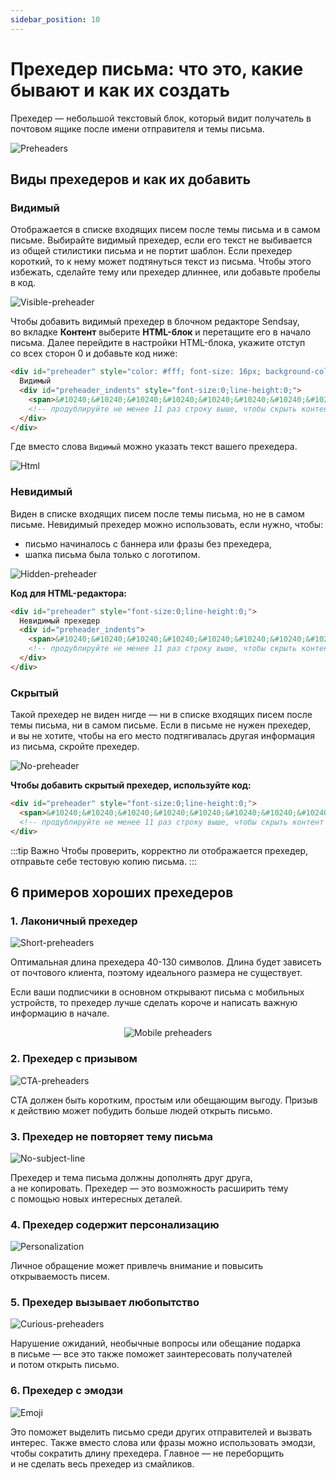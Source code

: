 ```yaml
---
sidebar_position: 10
---
```



# Прехедер письма: что это, какие бывают и как их создать

Прехедер — небольшой текстовый блок, который видит получатель в почтовом ящике после имени отправителя и темы письма.

![Preheaders](\img\email-campaigns\create-your-campaign\preheader\preheaders.jpg) <br/>

## Виды прехедеров и&nbsp;как их&nbsp;добавить

### Видимый

Отображается в&nbsp;списке входящих писем после темы письма и&nbsp;в&nbsp;самом письме. Выбирайте видимый прехедер, если его текст не&nbsp;выбивается из&nbsp;общей стилистики письма и&nbsp;не&nbsp;портит шаблон. Если прехедер короткий, то&nbsp;к&nbsp;нему может подтянуться текст из&nbsp;письма. Чтобы этого избежать, сделайте тему или прехедер длиннее, или добавьте пробелы в&nbsp;код.

![Visible-preheader](\img\email-campaigns\create-your-campaign\preheader\visible-preheader.jpg)<br/>

Чтобы добавить видимый прехедер в&nbsp;блочном редакторе Sendsay, во&nbsp;вкладке **Контент** выберите **HTML-блок** и&nbsp;перетащите его в&nbsp;начало письма. Далее перейдите в&nbsp;настройки HTML-блока, укажите отступ со&nbsp;всех сторон 0&nbsp;и&nbsp;добавьте код ниже:

```html
<div id="preheader" style="color: #fff; font-size: 16px; background-color: #000;">
  Видимый
  <div id="preheader_indents" style="font-size:0;line-height:0;">
    <span>‌&#10240;&#10240;&#10240;‌&#10240;&#10240;‌&#10240;‌&#10240;&#10240;‌&#10240;‌</span>
    <!-- продублируйте не менее 11 раз строку выше, чтобы скрыть контент письма в прехедере -->
  </div>
</div>
```

Где вместо слова `Видимый` можно указать текст вашего прехедера.

![Html](\img\email-campaigns\create-your-campaign\preheader\html.jpg) <br/>

### Невидимый

Виден в&nbsp;списке входящих писем после темы письма, но&nbsp;не&nbsp;в&nbsp;самом письме. Невидимый прехедер можно использовать, если нужно, чтобы:

- письмо начиналось с&nbsp;баннера или фразы без прехедера,
- шапка письма была только с&nbsp;логотипом.

![Hidden-preheader](\img\email-campaigns\create-your-campaign\preheader\hidden-preheader.jpg) <br/>

**Код для HTML-редактора:**

```html
<div id="preheader" style="font-size:0;line-height:0;">
  Невидимый прехедер
  <div id="preheader_indents">
    <span>‌&#10240;&#10240;&#10240;‌&#10240;&#10240;‌&#10240;‌&#10240;&#10240;‌&#10240;‌‌</span>
    <!-- продублируйте не менее 11 раз строку выше, чтобы скрыть контент письма в прехедере -->
  </div>
</div>
```

### Скрытый

Такой прехедер не&nbsp;виден нигде&nbsp;&mdash; ни&nbsp;в&nbsp;списке входящих писем после темы письма, ни&nbsp;в&nbsp;самом письме. Если в&nbsp;письме не&nbsp;нужен прехедер, и&nbsp;вы&nbsp;не&nbsp;хотите, чтобы на&nbsp;его место подтягивалась другая информация из&nbsp;письма, скройте прехедер.

![No-preheader](\img\email-campaigns\create-your-campaign\preheader\no-preheader.jpg) <br/>

**Чтобы добавить скрытый прехедер, используйте код:**

```html
<div id="preheader" style="font-size:0;line-height:0;">
  <span>‌&#10240;&#10240;&#10240;‌&#10240;&#10240;‌&#10240;‌&#10240;&#10240;‌&#10240;‌‌</span>
  <!-- продублируйте не менее 11 раз строку выше, чтобы скрыть контент письма в прехедере -->
</div>
```

:::tip Важно
Чтобы проверить, корректно&nbsp;ли отображается прехедер, отправьте себе тестовую копию письма.
:::

## 6&nbsp;примеров хороших прехедеров

### 1. Лаконичный прехедер

![Short-preheaders](\img\email-campaigns\create-your-campaign\preheader\short-preheaders.jpg) <br/>

Оптимальная длина прехедера 40-130&nbsp;символов. Длина будет зависеть от&nbsp;почтового клиента, поэтому идеального размера не&nbsp;существует.

Если ваши подписчики в&nbsp;основном открывают письма с&nbsp;мобильных устройств, то&nbsp;прехедер лучше сделать короче и&nbsp;написать важную информацию в&nbsp;начале.

<p align="center">
  <img src={mobilePreheadersImage} alt="Mobile preheaders" />
</p>

### 2. Прехедер с&nbsp;призывом

![CTA-preheaders](\img\email-campaigns\create-your-campaign\preheader\cta-preheaders.jpg) <br/>

СTA должен быть коротким, простым или обещающим выгоду. Призыв к&nbsp;действию может побудить больше людей открыть письмо.

### 3. Прехедер не&nbsp;повторяет тему письма

![No-subject-line](\img\email-campaigns\create-your-campaign\preheader\no-subject-line.jpg) <br/>

Прехедер и&nbsp;тема письма должны дополнять друг друга, а&nbsp;не&nbsp;копировать. Прехедер&nbsp;&mdash; это возможность расширить тему с&nbsp;помощью новых интересных деталей.

### 4. Прехедер содержит персонализацию

![Personalization](\img\email-campaigns\create-your-campaign\preheader\personalization.jpg) <br/>

Личное обращение может привлечь внимание и&nbsp;повысить открываемость писем.

### 5. Прехедер вызывает любопытство

![Curious-preheaders](\img\email-campaigns\create-your-campaign\preheader\curious-preheaders.jpg) <br/>

Нарушение ожиданий, необычные вопросы или обещание подарка в&nbsp;письме&nbsp;&mdash; все это также поможет заинтересовать получателей и&nbsp;потом открыть письмо.

### 6. Прехедер с&nbsp;эмодзи

![Emoji](\img\email-campaigns\create-your-campaign\preheader\emoji.jpg) <br/>

Это поможет выделить письмо среди других отправителей и&nbsp;вызвать интерес. Также вместо слова или фразы можно использовать эмодзи, чтобы сократить длину прехедера. Главное&nbsp;&mdash; не&nbsp;переборщить и&nbsp;не&nbsp;сделать весь прехедер из&nbsp;смайликов.
